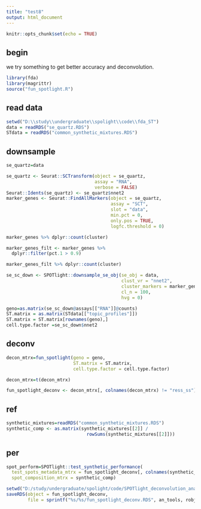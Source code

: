 ---
title: "test8"
output: html_document
---

```{r setup, include=FALSE}
knitr::opts_chunk$set(echo = TRUE)
```

## begin

we try something to get better accuracy and deconvolution.

```{r}
library(fda)
library(magrittr)
source("fun_spotlight.R")
```

## read data

```{r pressure, echo=FALSE}
setwd("D:\\study\\undergraduate\\spolight\\code\\fda_ST")
data = readRDS("se_quartz.RDS")
STdata = readRDS("common_synthetic_mixtures.RDS")
```

## downsample

```{r}
se_quartz=data

se_quartz <- Seurat::SCTransform(object = se_quartz,
                                 assay = "RNA",
                                 verbose = FALSE)
Seurat::Idents(se_quartz) <- se_quartz$nnet2
marker_genes <- Seurat::FindAllMarkers(object = se_quartz,
                                       assay = "SCT",
                                       slot = "data",
                                       min.pct = 0,
                                       only.pos = TRUE,
                                       logfc.threshold = 0)

marker_genes %>% dplyr::count(cluster)

marker_genes_filt <- marker_genes %>%
  dplyr::filter(pct.1 > 0.9)

marker_genes_filt %>% dplyr::count(cluster)

se_sc_down <- SPOTlight::downsample_se_obj(se_obj = data,
                                           clust_vr = "nnet2",
                                           cluster_markers = marker_genes,
                                           cl_n = 100,
                                           hvg = 0)

```

```{r}
geno=as.matrix(se_sc_down@assays[["RNA"]]@counts)
ST.matrix = as.matrix(STdata[["topic_profiles"]])
ST.matrix = ST.matrix[rownames(geno),]
cell.type.factor =se_sc_down$nnet2
```

## deconv

```{r}
decon_mtrx=fun_spotlight(geno = geno,
                         ST.matrix = ST.matrix,
                         cell.type.factor = cell.type.factor)

decon_mtrx=t(decon_mtrx)

fun_spotlight_deconv <- decon_mtrx[, colnames(decon_mtrx) != "ress_ss"]
```

## ref

```{r}
synthetic_mixtures=readRDS("common_synthetic_mixtures.RDS")
synthetic_comp <- as.matrix(synthetic_mixtures[[2]] /
                              rowSums(synthetic_mixtures[[2]]))
```

## per

```{r}
spot_perform=SPOTlight::test_synthetic_performance(
  test_spots_metadata_mtrx = fun_spotlight_deconv[, colnames(synthetic_comp)],
  spot_composition_mtrx = synthetic_comp)
```
```{r}
setwd("D:/study/undergraduate/spolight/code/SPOTlight_deconvolution_analysis-master")
saveRDS(object = fun_spotlight_deconv,
        file = sprintf("%s/%s/fun_spotlight_deconv.RDS", an_tools, robj_dir))
```



